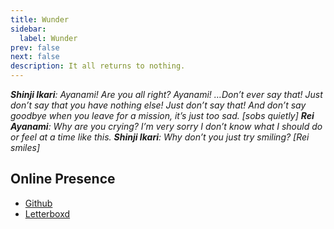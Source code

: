 ```yaml
---
title: Wunder
sidebar:
  label: Wunder
prev: false
next: false
description: It all returns to nothing.
---
```



<CardGrid>
  <LinkCard title="Recently changed" href="/recent/" />
  <LinkCard title="Alphabetical index" href="/alphabetical/" />
  <LinkCard title="Tags" href="/tags/" />
  <LinkCard title="Graph" href="/graph/" />
</CardGrid>

***Shinji Ikari**: Ayanami! Are you all right? Ayanami! …Don’t ever say that! Just don’t say that you have nothing else! Just don’t say that! And don’t say goodbye when you leave for a mission, it’s just too sad. [sobs quietly] 
**Rei Ayanami**: Why are you crying? I’m very sorry I don’t know what I should do or feel at a time like this. 
**Shinji Ikari**: Why don’t you just try smiling?
[Rei smiles]* 
## Online Presence
- [Github](https://github.com/stardoom4)
- [Letterboxd](https://letterboxd.com/Celestialentity/)
